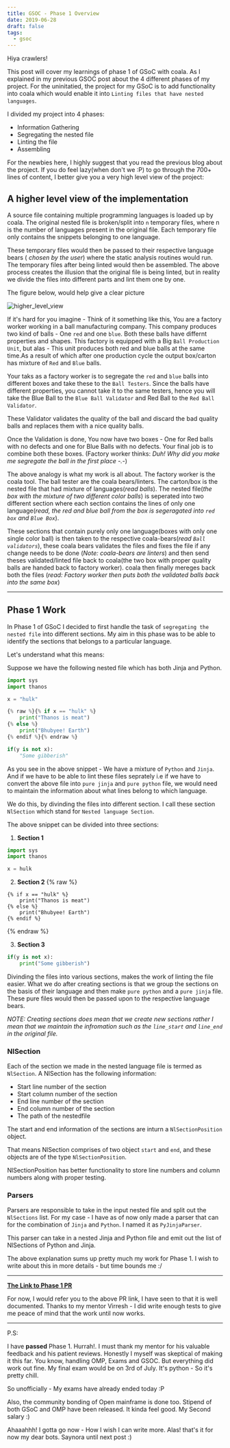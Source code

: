 ```yaml
---
title: GSOC - Phase 1 Overview
date: 2019-06-28
draft: false
tags:
  - gsoc
---
```


Hiya crawlers!

This post will cover my learnings of phase 1 of GSoC with coala. As I explained
in my previous GSOC post about the 4 different phases of my project. For the
uninitatied, the project for my GSoC is to add functionality into coala which
would enable it into `Linting files that have nested languages`.

I divided my project into 4 phases:
* Information Gathering
* Segregating the nested file
* Linting the file
* Assembling

For the newbies here, I highly suggest that you read the previous blog about
the project. If you do feel lazy(when don't we :P) to go through the 700+ lines 
of content, I better give you a very high level view of the project:

## A higher level view of the implementation

A source file containing multiple programming languages is loaded up by coala. 
The original nested file is broken/split into `n` temporary files, where n is
the number of languages present in the original file. Each temporary file only
contains the snippets belonging to one language. 

These temporary files would then be passed to their respective language bears 
( _chosen by the user_) where the static analysis routines would run. The
temporary files after being linted would then be assembled. 
The above process creates the illusion that the original file is being linted, 
but in reality we divide the files into different parts and lint them one by 
one.

The figure below, would help give a clear picture

![higher_level_view](/images/4-gsoc-overview-nested-languages/high_level_view_handle_nested.jpg)

If it's hard for you imagine - Think of it something like this, You are a 
factory worker working in a ball manufacturing company. This company produces
two kind of balls - One `red` and one `blue`.  Both these balls have differnt 
properties and shapes. This factory is equipped with a Big `Ball Production Unit`,
but alas - This unit produces both red and blue balls at the same time.As a 
result of which after one production cycle the output box/carton has mixture of 
`Red` and `Blue` balls.

Your taks as a factory worker is to segregate the `red` and `blue` balls into 
different boxes and take these to the `Ball Testers`. Since the balls have
different properties, you cannot take it to the same testers, hence you will
take the Blue Ball to the `Blue Ball Validator` and Red Ball to the 
`Red Ball Validator`.

These Validator validates the quality of the ball and discard the bad quality 
balls and replaces them with a nice quality balls.

Once the Validation is done, You now have two boxes - One for Red balls with no
defects and one for Blue Balls with no defects. Your final job is to combine
both these boxes. (Factory worker thinks: _Duh! Why did you make me segregate 
the ball in the first place -.-_)

The above analogy is what my work is all about. The factory worker is the 
coala tool. The ball tester are the coala bears/linters. The carton/box is the
nested file that had mixture of languages(_read balls_). The nested file(_the 
box with the mixture of two different color balls_) is seperated into two different
section where each section contains the lines of only one language(_read, the 
red and blue ball from the box is segeragated into `red box` and `Blue Box`_). 

These sections that contain purely only one language(boxes with only one single 
color ball) is then taken to the respective coala-bears(_read `Ball validators`_),
these coala bears validates the files and fixes the file if any change needs to be 
done (_Note: coala-bears are linters_) and then send theses validated/linted
file back to coala(the  two box with proper quality balls are handed back to
factory worker). coala then finally mereges back both the files (_read: Factory
worker then puts both the validated balls back into the same box_)

-------------------------------------------------------------------------------

## Phase 1 Work

In Phase 1 of GSoC I decided to first handle the task of `segregating the nested
file` into different sections. My aim in this phase was to be able to
identify the sections that belongs to a particular language. 

Let's understand what this means:

Suppose we have the following nested file which has both Jinja and Python.

```python
import sys
import thanos

x = "hulk"

{% raw %}{% if x == "hulk" %}
	print("Thanos is meat") 
{% else %}
	print("Bhubyee! Earth")
{% endif %}{% endraw %}

if(y is not x):
	"Some gibberish"
```

As you see in the above snippet - We have a mixture of `Python` and `Jinja`. And
if we have to be able to lint these files seprately i.e if we have to convert
the above file into `pure jinja` and `pure python` file, we would need to 
maintain the information about what lines belong to which language.

We do this, by divinding the files into different section. I call these section
`NlSection` which stand for `Nested language Section`.

The above snippet can be divided into three sections:

1. __Section 1__

```python
import sys
import thanos

x = hulk

```

2. __Section 2__
{% raw %}
```
{% if x == "hulk" %}
	print("Thanos is meat") 
{% else %}
	print("Bhubyee! Earth")
{% endif %}
```
{% endraw %}


3. __Section 3__

```python
if(y is not x):
	print("Some gibberish")
```

Divinding the files into various sections, makes the work of linting the file
easier. What we do after creating sections is that we group the sections on the
basis of their language and then make `pure python` and a `pure jinja` file.
These pure files would then be passed upon to the respective language bears.

_NOTE: Creating sections does mean that we create new sections rather I mean that
we maintain the infromation such as the `line_start` and `line_end` in the 
original file._ 

### NlSection

Each of the section we made in the nested language file is termed as `NlSection`.
A NlSection has the following information:
* Start line number of the section
* Start column number of the section
* End line number of the section
* End column number of the section
* The path of the nestedfile

The start and end information of the sections are inturn a `NlSectionPosition`
object. 

That means NlSection comprises of two object `start` and `end`, and these objects
are of the type `NlSectionPosition`.

NlSectionPosition has better functionality to store line numbers and column
numbers along with proper testing.

### Parsers

Parsers are responsible to take in the input nested file and split out the 
`NlSections` list. For my case - I have as of now only made a parser that can for
the combination of `Jinja` and `Python`. I named it as `PyJinjaParser`.

This parser can take in a nested Jinja and Python file and emit out the list
of NlSections of Python and Jinja.

The above explanation sums up pretty much my work for Phase 1. I wish to write
about this in more details - but time bounds me :/

------------------------------------------------------------------------------

[__The Link to Phase 1 PR__](https://github.com/Naveenaidu/coala/pull/2)

For now, I would refer you to the above PR link, I have seen to that it is well
documented. Thanks to my mentor Virresh - I did write enough tests to give
me peace of mind that the work until now works.

-----------------------------------------------------------------------------

P.S:

I have __passed__ Phase 1. Hurrah!. I must thank my mentor for his valuable
feedback and his patient reviews. Honestly I myself was skeptical of making it
this far. You know, handling OMP, Exams and GSOC. But everything did work out
fine. My final exam would be on 3rd of July. It's python - So it's pretty chill.

So unofficially - My exams have already ended today :P

Also, the community bonding of Open mainframe is done too. Stipend of both
GSoC and OMP have been released. It kinda feel good. My Second salary :)

Ahaaahhh! I gotta go now - How I wish I can write more. Alas! that's it for
now my dear bots. Saynora until next post :)

